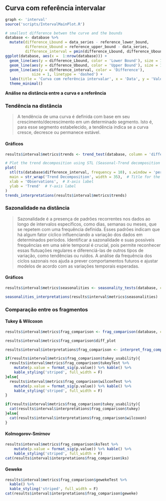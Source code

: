 ## Curva com referência intervalar {.tabset .tabset-fade .tabset-pills}

```r
graph <- 'interval'
source('scripts/IntervalMainPlot.R')
```

```r
# smallest difference betwen the curve and the bounds
database <- database %>% 
  mutate(difference_Lbound = data_series - reference_lower_bound,
         difference_Ubound = reference_upper_bound - data_series,
         difference_interval = pmin(difference_Lbound, difference_Ubound))
ggplot(database, aes(x =  1:nrow(database))) +
  geom_line(aes(y = difference_Lbound, color = 'Lower Bound'), size = 1) +
  geom_line(aes(y = difference_Ubound, color = 'Upper Bound'), size = 1) +
  geom_line(aes(y = difference_interval, color = 'Difference'), 
            size = 1, linetype = 'dashed') +
  labs(title = 'Curva com referência intervalar', x = 'Data', y = 'Valores') +
  theme_minimal()
```

**Análise na distância entre a curva e a referência**

### Tendência na distância
> A tendência de uma curva é definida com base em seu crescimento/decrescimento em um determinado segmento. Isto é, para esse segmento estabelecido, a tendência indica se a curva cresce, decresce ou permanece estável.

#### **Gráficos**

```r
results$interval$metrics$trends <- trend_test(database, column = 'difference_interval')
```

```r
# Plot the trend decomposition using STL (Seasonal-Trend decomposition using Loess)
plot(
  stl(ts(database$difference_interval, frequency = 10), s.window = 'periodic')[["time.series"]][, 2],
  main = str_wrap('Trend Decomposition', width = 35),  # Title for the plot
  xlab = 'Observations',  # X-axis label
  ylab = 'Trend'  # Y-axis label
)
trends_interpretations(results$interval$metrics$trends)
```

### Sazonalidade na distância
>Sazonalidade é a presença de padrões recorrentes nos dados ao longo de intervalos específicos, como dias, semanas ou meses, que se repetem com uma frequência definida. Esses padrões indicam que há algum fator cíclico influenciando a variação dos dados em determinados períodos. Identificar a sazonalidade e suas possíveis frequências em uma série temporal é crucial, pois permite reconhecer essas flutuações regulares e diferenciá-las de outros tipos de variação, como tendências ou ruídos. A análise da frequência dos ciclos sazonais nos ajuda a prever comportamentos futuros e ajustar modelos de acordo com as variações temporais esperadas.
  
#### **Gráficos**

<!-- <details> -->
<!--   <summary>Click to See</summary> -->
```r
results$interval$metrics$seasonalities <- seasonality_tests(database, column = 'difference_ref_data')
```
<!-- </details>  -->

```r
seasonalities_interpretations(results$interval$metrics$seasonalities)
```

### Comparação entre os fragmentos

#### Tukey & Wilcoxon

```r
results$interval$metrics$frag_comparison <- frag_comparison(database, column = 'difference_interval')
```

```r
results$interval$metrics$frag_comparison$diff_plot
```

```r
results$interval$interpretations$frag_comparison <- interpret_frag_comparison(ComparisonMetrics = results$interval$metrics$frag_comparison)
```

```r
if(results$interval$metrics$frag_comparison$tukey_usability){
  results$interval$metrics$frag_comparison$tukeyTest %>% 
    mutate(p.value = format_sig(p.value)) %>% kable() %>% 
    kable_styling('striped', full_width = F)
}else{
  results$interval$metrics$frag_comparison$wilconTest %>% 
    mutate(p.value = format_sig(p.value)) %>% kable() %>%
    kable_styling('striped', full_width = F)
}
```

```r
if(results$interval$metrics$frag_comparison$tukey_usability){
  cat(results$interval$interpretations$frag_comparison$tukey)
}else{
  cat(results$interval$interpretations$frag_comparison$wilcoxon)
}
```

#### Kolmogorov-Smirnov

```r
results$interval$metrics$frag_comparison$ksTest %>% 
    mutate(p.value = format_sig(p.value)) %>% kable() %>%
    kable_styling('striped', full_width = F)
cat(results$interval$interpretations$frag_comparison$ks)
```

#### Geweke

```r
results$interval$metrics$frag_comparison$gewekeTest %>% 
  kable() %>%
  kable_styling('striped', full_width = F)
cat(results$interval$interpretations$frag_comparison$geweke)
```
